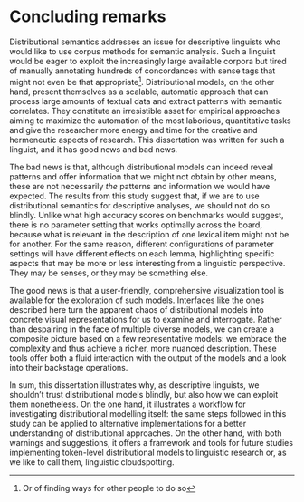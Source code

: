 # Concluding remarks {-}
<!-- \fancyhead[LE]{\thepage --- \nouppercase{Afterword}} -->
<!-- \fancyhead[RO]{\nouppercase{Afterword} --- \thepage} -->
<!-- \fancyhead[LO,RE]{} -->
<!-- \fancyfoot[C]{} -->

Distributional semantics addresses an issue for descriptive linguists who would like to use corpus methods
for semantic analysis. Such a linguist would be eager to exploit the increasingly large available corpora but tired of manually annotating hundreds of concordances with sense tags that might not even be that appropriate^[Or of finding ways for other people to do so]. Distributional models, on the other hand, present themselves as a scalable, automatic approach that can process large amounts of textual data and extract patterns with semantic correlates. They constitute an irresistible asset for empirical approaches aiming to maximize the automation of the most laborious, quantitative tasks and give the researcher more energy and time for the creative and hermeneutic aspects of research.
This dissertation was written for such a linguist, and it has good news and bad news.

The bad news is that, although distributional models can indeed reveal patterns and
offer information that we might not obtain by other means, these are not necessarily *the* patterns and
information we would have expected. The results from this study suggest that, if we are to use distributional
semantics for descriptive analyses, we should not do so blindly.
Unlike what high accuracy scores on benchmarks would suggest, there is no parameter setting that works optimally across the board, because what is relevant in the description of one lexical item might not be for another. For the same reason, different configurations of parameter settings will have different effects on each lemma, highlighting specific aspects that may be more or less interesting from a linguistic perspective. They may be senses, or they may be something else.

The good news is that a user-friendly, comprehensive visualization tool is available for the exploration of such models. Interfaces like the ones described here turn the apparent chaos of distributional models into concrete visual representations for us to examine and interrogate. Rather than despairing in the face of multiple diverse models, we can create a composite picture based on a few representative models: we embrace the complexity and thus achieve a richer, more nuanced description. These tools offer both a fluid interaction with the output of the models and a look into their backstage operations.

In sum, this dissertation illustrates why, as descriptive linguists, we shouldn't trust distributional models blindly, but also how we can exploit them nonetheless. On the one hand, it illustrates a workflow for investigating distributional modelling itself: the same steps followed in this study can be applied to alternative implementations for a better understanding of distributional approaches. On the other hand, with both warnings and suggestions, it offers a framework and tools for future studies implementing token-level distributional models to linguistic research or, as we like to call them, linguistic cloudspotting.
